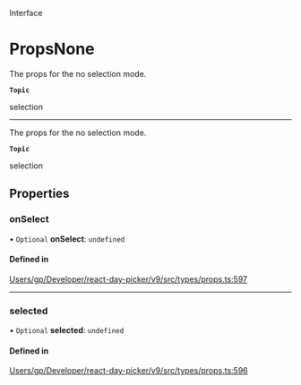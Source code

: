 <SectionTitle>Interface</SectionTitle>

# PropsNone

<Description>

The props for the no selection mode.

**`Topic`**

selection

</Description>

---

The props for the no selection mode.

**`Topic`**

selection

## Properties

### onSelect

• `Optional` **onSelect**: `undefined`

#### Defined in

[Users/gp/Developer/react-day-picker/v9/src/types/props.ts:597](https://github.com/gpbl/react-day-picker/blob/4d332a01b/src/types/props.ts#L597)

___

### selected

• `Optional` **selected**: `undefined`

#### Defined in

[Users/gp/Developer/react-day-picker/v9/src/types/props.ts:596](https://github.com/gpbl/react-day-picker/blob/4d332a01b/src/types/props.ts#L596)
